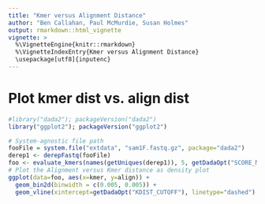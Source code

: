 ```yaml
---
title: "Kmer versus Alignment Distance"
author: "Ben Callahan, Paul McMurdie, Susan Holmes"
output: rmarkdown::html_vignette
vignette: >
  %\VignetteEngine{knitr::rmarkdown}
  %\VignetteIndexEntry{Kmer versus Alignment Distance}
  \usepackage[utf8]{inputenc}
---
```


# Plot kmer dist vs. align dist


```r
#library("dada2"); packageVersion("dada2")
library("ggplot2"); packageVersion("ggplot2")
```

```r
# System-agnostic file path
fooFile = system.file("extdata", "sam1F.fastq.gz", package="dada2")
derep1 <- derepFastq(fooFile)
foo <- evaluate_kmers(names(getUniques(derep1)), 5, getDadaOpt("SCORE_MATRIX"), getDadaOpt("GAP_PENALTY"), 16, 5000)
# Plot the Alignment versus Kmer distance as density plot
ggplot(data=foo, aes(x=kmer, y=align)) + 
  geom_bin2d(binwidth = c(0.005, 0.005)) +
  geom_vline(xintercept=getDadaOpt("KDIST_CUTOFF"), linetype="dashed")
```

